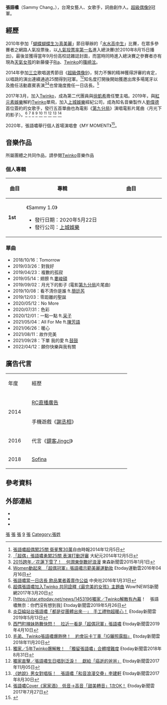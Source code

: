 {{藝人
| 姓名 = 張語噥
| 類型 = 女歌手
| 圖片 = 張語噥_Sammy.jpg
| 英文名 = Sammy Chang
| 本名 = 張語噥
| 暱稱 = 三米、Sammy、語噥
| 出生日期 = {{birth date and age|1992|11|8}}
| 出生地點 = 
| 國籍 = {{ROC}}
| 居住地 = [[台灣|台灣]][[台北市|台北市]]
| 教育程度 = [[實踐大學|實踐大學]]風險管理與保險學系
| 演奏樂器 = 鋼琴
| 職業 = [[歌手|歌手]]
| 活躍年代 = 2014年至今
| 唱片公司 = [[Mios音樂|Mios音樂]]（2017年至2018年）<br>[[種子音樂|種子音樂]]（2017年至2018年）<br>[[當道音樂|當道音樂]]（2019年至今）
| 經紀公司 = [[星宇藝能|星宇藝能]]（2015年至2017年）<br>[[紅元素娛樂|紅元素娛樂]]（2017年至2018年）<br>[[上城娛樂|上城娛樂]]（2019年至今）
| 相關團體 = [[Twinko|Twinko]] [[超級偶像|超級偶像]]
}}
'''張語噥'''（Sammy Chang，{{bd|1992年|11月8日||}}），台灣女藝人、女歌手，詞曲創作人。[[超級偶像9|超級偶像9]]冠軍。

== 經歷 ==
2010年參加「[[蝴蝶蝴蝶生ㄉ真美麗|蝴蝶蝴蝶生ㄉ真美麗]]」節目舉辦的「[[水水高中生|水水高中生]]」比賽，在眾多參賽者之網路人氣投票後，以[[人氣投票率|人氣投票率]][[第一名|第一名]]進入總決賽(於2010年8月15日播出)，最後並獲得當年9月份高校誌雜誌封面，而當時同時進入總決賽之參賽者亦有現為[[天氣女孩|天氣女孩]]的新藤優子[[林彣潔|Ria]]、[[Twinko|Twinko]]的[[篠崎泫|篠崎泫]]。

2014年參加[[三立電視|三立]]歌唱選秀節目《[[超級偶像9|超級偶像9]]》，努力不懈的精神獲得評審的肯定，以唱跳的演出連續通過25關得到冠軍。<ref>[http://news.ltn.com.tw/news/entertainment/paper/836357/print 張語噥超偶闖25關 衛冕奪30萬]自由時報2014年12月5日</ref><ref>[http://www.epochtimes.com/b5/14/12/5/n4311928.htm 「超偶」張語噥勇闖25關 表演打動評審] {{Wayback|url=http://www.epochtimes.com/b5/14/12/5/n4311928.htm |date=20150402143134 }}大紀元2014年12月5日</ref>知名度打開後開始獲邀出席多場尾牙以及擔任活動嘉賓表演<ref>[http://www.ettoday.net/news/20150101/446164.htm  2015跨年／花蓮下雪了！　何潤東倒數好浪漫] {{Wayback|url=http://www.ettoday.net/news/20150101/446164.htm |date=20150106172537 }}東森新聞雲2015年1月1日</ref><ref>[http://sports.ettoday.net/news/681801 Women動起來　「超偶冠軍」張語噥示範美麗運動妝 ] {{Wayback|url=http://sports.ettoday.net/news/681801 |date=20160419082847 }}Etoday運動雲2016年04月16日</ref>也曾幾度擔任一日店長。<ref>[http://www.cna.com.tw/news/asoc/201601310240-1.aspx  張語噥當一日店長 飲品業者義賣作公益] {{Wayback|url=http://www.cna.com.tw/news/asoc/201601310240-1.aspx |date=20160215155701 }}中央社2016年1月31日</ref>

2017年3月，加入[[Twinko|Twinko]]，成為第二代團員與[[徐凱希|徐凱希]]擔任雙主唱。2019年，與[[紅元素娛樂|紅元素娛樂]]解約[[Twinko|Twinko]]單飛，加入[[上城娛樂|上城娛樂]]經紀公司，成為知名音樂製作人[[劉偉德|劉偉德]]首位簽約的女歌手，發行五首單曲也為電影《[[第九分局|第九分局]]》演唱電影片尾曲〈月光下的影子〉。<ref>[http://www.wownews.tw/newsdetail/motion/147442 超偶張語噥加入Twinko 共同詮釋《最完美的女孩》主題曲] {{Wayback|url=http://www.wownews.tw/newsdetail/motion/147442 |date=20170322204651 }} Wow!NEWS新聞網2017年3月20日</ref> <ref>[https://star.ettoday.net/news/1453196獨家／Twinko解散有內幕！　張語噥無奈：你們沒有想到我] {{Wayback|url=https://star.ettoday.net/news/1453196%E7%8D%A8%E5%AE%B6%EF%BC%8FTwinko%E8%A7%A3%E6%95%A3%E6%9C%89%E5%85%A7%E5%B9%95%EF%BC%81 |date=20190812092222 }}Etoday新聞雲2019年5月26日</ref>
<ref>[https://star.ettoday.net/news/1443415?redirect=1 炎亞綸站台張語噥「都是從團體出來⋯」　手工禮物超暖心！] {{Wayback|url=https://star.ettoday.net/news/1443415?redirect=1 |date=20190812105911 }}Etoday新聞雲2019年5月13日</ref>
<ref>[https://star.ettoday.net/news/1419221?redirect=1 西門町辣妹熱舞快閃！　拉近一看是「超偶冠軍」張語噥] {{Wayback|url=https://star.ettoday.net/news/1419221?redirect=1 |date=20190812105911 }}Etoday新聞雲2019年4月10日</ref>
<ref>[https://star.ettoday.net/news/1311489?redirect=1 毛弟、Twinko張語噥爆熱戀！　約會玩卡丁車「IG曬照露餡」] {{Wayback|url=https://star.ettoday.net/news/1311489?redirect=1 |date=20190812105915 }}Etoday新聞雲2018年11月20日</ref>
<ref>[https://star.ettoday.net/news/1249035?redirect=1 獨家／5年Twinko爆解散！　「獨留張語噥」合體增難度] {{Wayback|url=https://star.ettoday.net/news/1249035?redirect=1 |date=20190812105914 }}Etoday新聞雲2018年8月31日</ref>
<ref>[https://star.ettoday.net/news/1046100?redirect=1 獨家直擊／張語噥生日唱到泛淚！　獻給「癌逝的爸爸」] {{Wayback|url=https://star.ettoday.net/news/1046100?redirect=1 |date=20190812105913 }}Etoday新聞雲2017年11月05日</ref>
<ref>[https://star.ettoday.net/news/1000197?redirect=1 《她說》男女對唱版！　張語噥「和音浪漫交疊」李建軒] {{Wayback|url=https://star.ettoday.net/news/1000197?redirect=1 |date=20190812105915 }}Etoday新聞雲2017年8月30日</ref>
<ref>[https://star.ettoday.net/news/975499?redirect=1  張語噥Cover《家家酒》　低音→高音「甜美轉音」1次OK！] {{Wayback|url=https://star.ettoday.net/news/975499?redirect=1 |date=20190812105913 }}Etoday新聞雲2017年7月27日</ref>

2020年，張語噥舉行個人首場演唱會《MY MOMENT》<ref name=yl>{{cite web|title=張語噥「門票秒殺」都假的　心情跌谷底大爆哭！|url=https://www.ttshow.tw/article/74771|date=2020-11-26|work=台灣達人秀}}</ref>。

== 音樂作品 ==
所屬團體之共同作品，請參閱[[Twinko|Twinko]]音樂作品

===個人專輯===
{| class="wikitable" style="text-align:center"
!width="50px"| 曲目
!width="300px"| '''專輯'''
!width="250px"| '''曲目'''
|- bgcolor="#F0F8FF"
|'''1st'''
|align="left"| 《Sammy 1.0》
* 發行日期：2020年5月22日
* 發行公司：[[上城娛樂|上城娛樂]]
|align="left" style="font-size: 85%;"|
{{hidden|曲目|
# '''No More'''
#不在乎 (Don't Care)
#節奏 (Rhythm)
#猜猜 (feat. Barry Chen)
#默默 (Quietly)
#Time Will Remember (劇集[[記憶浮島|記憶浮島]]主題曲)
#我們 (劇集[[腦波小姐|腦波小姐]]片尾曲)
#Somebody Like You-中文版（ft.澳洲知名樂團Sheppard）}}
|}

=== 單曲 ===
*2018/10/16：Tomorrow
*2019/03/26：對我好
*2019/04/23：複數的孤寂
*2019/05/14：翅膀 ft.[[婁峻碩|婁峻碩]]
*2019/09/02：月光下的影子 (電影[[第九分局|第九分局]]片尾曲)
*2019/10/08：看不清你是誰 ft.[[簡廷芮|簡廷芮]]
*2019/12/03：零距離的聖誕
*2020/05/12：No More
*2020/07/31：色彩
*2020/12/01：一點一點 ft.[[采子|采子]]
*2021/05/04：All For Me ft.[[陳芳語|陳芳語]]
*2021/06/26：暖心
*2021/08/11：故作完美
*2021/09/28：下單 我的愛 ft.[[鼓鼓|鼓鼓]]
*2022/04/12：願你快樂與我有關

== 廣告代言 ==
{| class="wikitable"
|- style="background:pink; font-weight:bold; text-align:center;"
|width="60px" | 年度
|width="300px" | 經歷
|-
| rowspan="2" | 2014 
| [[RC直播廣告|RC直播廣告]]
|-
| 手機遊戲《[[謝丞相|謝丞相]]》
|-
| rowspan="1" | 2016 
| 代言《[[鏡客Jingcl|鏡客Jingcl]]》
|-
| rowspan="1" | 2018
| [[Sofina|Sofina]]
|}

==參考資料==
{{reflist}}

== 外部連結 ==
*{{Facebook|loveyunung|張語噥Sammy}}
*{{Sinaweibo|1792244525|張語噥Sammy}}
*{{Instagram|sammymimi3|張語噥Sammy}}

{{start box}}
{{succession box|[[陳詩妤|陳詩妤]]||[[超級偶像|超級偶像]][[冠軍|冠軍]]|}}
{{end box}}
{{超偶幫}}
{{TWINKO}}

[[Category:高中校友|張]]
[[Category:實踐大學校友|張]]
[[Category:台灣女歌手|張]]
[[Category:超級偶像|9]]
[[Category:Twinko|張]]
[[Category:張姓|Category:張姓]]